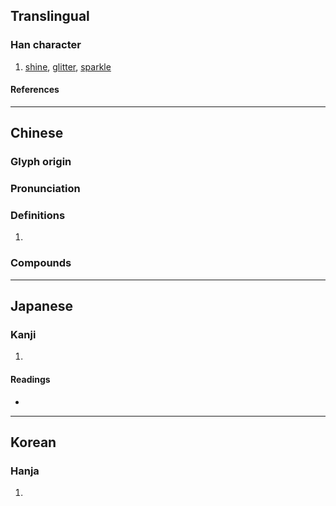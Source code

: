 {{character info/new}}
{{also|烁}}
==Translingual==

===Han character===
{{Han char|rn=86|rad=火|as=15|sn=19|four=92894|canj=FVID|ids=⿰火樂}}

# [[shine]], [[glitter]], [[sparkle]]

====References====
{{Han ref|kx=0686.250|dkj=19549|dj=1099.110|hdz=32245.150|uh=720D}}

----

==Chinese==
{{zh-forms|s=烁}}

===Glyph origin===
{{Han etym}}

===Pronunciation===
{{zh-pron
|m=shuò,luò
|c=soek3,lik1,lok6
|h=pfs=
|md=
|mn=qz,xm,tw:siok/tw,zz:siak
|mn_note=siok/siak - literary
|w=
|mc=y
|oc=y
|cat=
}}

===Definitions===
{{zh-hanzi}}

# {{rfdef|lang=zh}}

===Compounds===
{{zh-der|閃爍}}

----

==Japanese==

===Kanji===
{{ja-kanji|grade=|rs=火15}}

# {{defn|lang=ja|sort=火15}}

====Readings====
* {{ja-readings|on=[[しゃく]] (shaku)|kun=[[とかす]] (tokasu)}}

----

==Korean==

===Hanja===
{{ko-hanja|hangeul=삭|eumhun=|rv=sak|mr=sak|y=sak}}

# {{defn|lang=ko|sort=火15}}